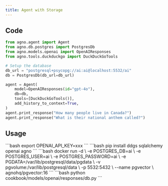 ```yaml
---
title: Agent with Storage
---
```


## Code

```python cookbook/models/openai/responses/db.py
from agno.agent import Agent
from agno.db.postgres import PostgresDb
from agno.models.openai import OpenAIResponses
from agno.tools.duckduckgo import DuckDuckGoTools

# Setup the database
db_url = "postgresql+psycopg://ai:ai@localhost:5532/ai"
db = PostgresDb(db_url=db_url)

agent = Agent(
    model=OpenAIResponses(id="gpt-4o"),
    db=db,
    tools=[DuckDuckGoTools()],
    add_history_to_context=True,
)
agent.print_response("How many people live in Canada?")
agent.print_response("What is their national anthem called?")
```

## Usage

<Steps>
  <Snippet file="create-venv-step.mdx" />

  <Step title="Set your API key">
    ```bash
    export OPENAI_API_KEY=xxx
    ```
  </Step>

  <Step title="Install libraries">
    ```bash
    pip install ddgs sqlalchemy openai agno
    ```
  </Step>

  <Step title="Run PgVector">
    ```bash
    docker run -d \
      -e POSTGRES_DB=ai \
      -e POSTGRES_USER=ai \
      -e POSTGRES_PASSWORD=ai \
      -e PGDATA=/var/lib/postgresql/data/pgdata \
      -v pgvolume:/var/lib/postgresql/data \
      -p 5532:5432 \
      --name pgvector \
      agnohq/pgvector:16
    ```
  </Step>

  <Step title="Run Agent">
    ```bash
    python cookbook/models/openai/responses/db.py
    ```
  </Step>
</Steps>